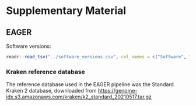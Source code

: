 # Supplementary Material

## EAGER

Software versions:

```r
readr::read_tsv("../software_versions.csv", col_names = c("Software", "Version"))
```

### Kraken reference database

The reference database used in the EAGER pipeline was the Standard Kraken 2 database,
downloaded from <https://genome-idx.s3.amazonaws.com/kraken/k2_standard_20210517.tar.gz>
